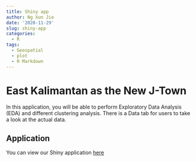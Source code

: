 ```yaml
---
title: Shiny app
author: Ng Xun Jie
date: '2020-11-29'
slug: shiny-app
categories:
  - R
tags:
  - Geospatial
  - plot
  - R Markdown
---
```


# East Kalimantan as the New J-Town

In this application, you will be able to perform Exploratory Data Analysis (EDA) and different clustering analysis. There is a Data tab for users to take a look at the actual data. 


## Application
You can view our Shiny application [here](https://erika-aldisa-gunawan.shinyapps.io/IS415_T14_EastKalimantan_New_JTown/?_ga=2.221582936.1952548520.1606567607-2105560163.1606567607)




